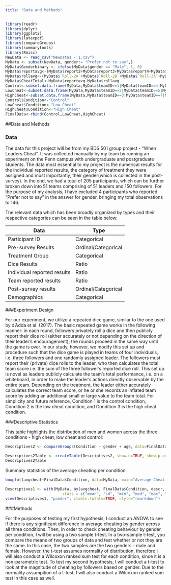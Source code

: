 ---
title: "Data and Methods"
---

```{r include=FALSE}
library(readr)
library(dplyr)
library(ggplot2)
library(latexpdf)
library(compareGroups)
library(summarytools)
library(Rmisc)
NewData <- read_csv("NewData1 - 1.csv")
MyData <- subset(NewData, gender!= "Prefer not to say",)
MyData$Genderbinary <- ifelse(MyData$gender == "Male", 1, 0)
MyData$reportavg<-(MyData$report2+MyData$report3+MyData$report4+MyData$report5+MyData$report6+MyData$report7)/6
MyData$rollavg<-(MyData$`Roll-2A`+MyData$`Roll-2B`+MyData$`Roll-3A`+MyData$`Roll-3B`+MyData$`Roll-4A`+MyData$`Roll-4B`+MyData$`Roll-5A`+MyData$`Roll-5B`+MyData$`Roll-6A`+MyData$`Roll-6B`+MyData$`Roll-7A`+MyData$`Roll-7B`)/6
MyData$CheatTotal<-MyData$reportavg-MyData$rollavg
Control<-subset.data.frame(MyData,MyData$teamID==1|MyData$teamID==4|MyData$teamID==6|MyData$teamID==10|MyData$teamID==13|MyData$teamID==14|MyData$teamID==19|MyData$teamID==22|MyData$teamID==25|MyData$teamID==28|MyData$teamID==31|MyData$teamID==34|MyData$teamID==37|MyData$teamID==40|MyData$teamID==43|MyData$teamID==48|MyData$teamID==49)
LowCheat<-subset.data.frame(MyData,MyData$teamID==2|MyData$teamID==5|MyData$teamID==8|MyData$teamID==11|MyData$teamID==15|MyData$teamID==16|MyData$teamID==20|MyData$teamID==23|MyData$teamID==26|MyData$teamID==29|MyData$teamID==32|MyData$teamID==35|MyData$teamID==35|MyData$teamID==38|MyData$teamID==41|MyData$teamID==44|MyData$teamID==47|MyData$teamID==50)
HighCheat<-subset.data.frame(MyData,MyData$teamID==3|MyData$teamID==7|MyData$teamID==9|MyData$teamID==12|MyData$teamID==17|MyData$teamID==18|MyData$teamID==21|MyData$teamID==24|MyData$teamID==27|MyData$teamID==30|MyData$teamID==33|MyData$teamID==36|MyData$teamID==39|MyData$teamID==42|MyData$teamID==45|MyData$teamID==46|MyData$teamID==51)
Control$Condition<-"Control"
LowCheat$Condition<-"Low Cheat"
HighCheat$Condition<-"High Cheat"
FinalData<-rbind(Control,LowCheat,HighCheat)

```

##Data and Methods

### Data

The data for this project will be from my BDS 501 group project - "When Leaders Cheat". It was collected manually by my team by running an experiment on the Penn campus with undergraduate and postgraduate students. The data most essential to my project is the numerical results for the individual reported results, the category of treatment they were assigned and most importantly, their gender(which is collected in the post-survey).
In the end, we had a total of 205 participants, which can be further broken down into 51 teams comprising of 51 leaders and 150 followers. For the purpose of my analysis, I have excluded 4 participants who reported "Prefer not to say" in the answer for gender, bringing my total observations to 146.

The relevant data which has been broadly organized by types and their respective categories can be seen in the table below:

Data  | Type
------------- | -------------
Participant ID | Categorical
Pre-survey Results | Ordinal/Categorical
Treatment Group | Categorical
Dice Results | Ratio
Individual reported results | Ratio
Team reported results | Ratio
Post-survey results | Ordinal/Categorical
Demographics | Categorical

###Experiment Design

For our experiment, we utilize a repeated dice game, similar to the one used by d'Adda et al. (2017). The basic repeated game works in the following manner: in each round, followers privately roll a dice and then publicly report their dice roll (either accurately or not depending on the direction of their leader's encouragement); the rounds proceed in the same way until the game is over. In our study, however, we modify this set up and procedure such that the dice game is played in teams of four individuals, i.e. three followers and one randomly assigned leader. The followers must report their (private) dice rolls to the leader, who then calculates the total team score i.e. the sum of the three follower's reported dice roll. This set up is novel as leaders publicly calculate the team's total performance, i.e. on a whiteboard, in order to make the leader's actions directly observable by the entire team. Depending on the treatment, the leader either accurately calculates the correct team score, or he or she records an inflated team score by adding an additional small or large value to the team total. For simplicity and future reference, Condition 1 is the control condition, Condition 2 is the low cheat condition, and Condition 3 is the high cheat condition.

###Descriptive Statistics

This table highlights the distribution of men and women across the three conditions - high cheat, low cheat and control: 
```{r echo=FALSE}
Descriptives2 <- compareGroups(Condition ~ gender + age, data=FinalData,)

Descriptives2Table <- createTable(Descriptives2, show.n=TRUE, show.p.overall=FALSE)
Descriptives2Table
```

Summary statistics of the average cheating per condition: 
```{r echo=FALSE}
boxplot(avgcheat~FinalData$Condition, data=MyData, main="Average Cheating across Condition", xlab="Conditions", ylab="Average Cheating")
```

```{r echo=FALSE}
Descriptives1 <- with(MyData, by(avgcheat, FinalData$Condition, descr, 
                         stats = c("mean", "sd", "min", "med", "max", "IQR")))
view(Descriptives1, "pander", ctable.totals=TRUE, style="rmarkdown")
```

###Methods

For the purposes of testing my first hypothesis, I conduct an ANOVA to see if there is any significant difference in average cheating by gender across all three conditions. Then, in order to check cheating behaviour by gender per condition, I will be using a two sample t-test. In a two-sample t-test, you compare the means of two groups of data and test whether or not they are the same. In this case, the two samples are the two genders - male and female. However, the t-test assumes normality of distribution, therefore I will also conduct a Wilcoxon ranked sum test for each condition, since it is a non-parametric test.
To test my second hypothesis, I will conduct a t-test to look at the magnitude of cheating by followers based on gender. Due to the normality assumpition of a t-test, I will also conduct a Wilcoxon ranked sum test in this case as well. 